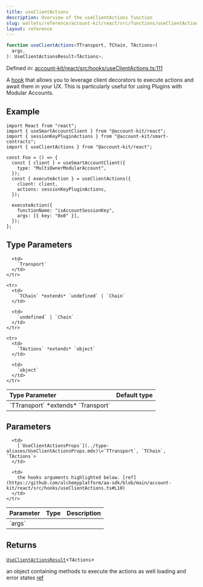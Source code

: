 ```yaml
---
title: useClientActions
description: Overview of the useClientActions function
slug: wallets/reference/account-kit/react/src/functions/useClientActions
layout: reference
---
```


```ts
function useClientActions<TTransport, TChain, TActions>(
  args,
): UseClientActionsResult<TActions>;
```

Defined in: [account-kit/react/src/hooks/useClientActions.ts:111](https://github.com/alchemyplatform/aa-sdk/blob/da19afd63b0ba06a4de95b0d2d7871f64d546304/account-kit/react/src/hooks/useClientActions.ts#L111)

A [hook](https://github.com/alchemyplatform/aa-sdk/blob/4c3956c01ce5ae3c157f006bf58fffde758e5d1b/account-kit/react/src/hooks/useClientActions.ts) that allows you to leverage client decorators to execute actions
and await them in your UX. This is particularly useful for using Plugins
with Modular Accounts.

## Example

```tsx twoslash
import React from "react";
import { useSmartAccountClient } from "@account-kit/react";
import { sessionKeyPluginActions } from "@account-kit/smart-contracts";
import { useClientActions } from "@account-kit/react";

const Foo = () => {
  const { client } = useSmartAccountClient({
    type: "MultiOwnerModularAccount",
  });
  const { executeAction } = useClientActions({
    client: client,
    actions: sessionKeyPluginActions,
  });

  executeAction({
    functionName: "isAccountSessionKey",
    args: [{ key: "0x0" }],
  });
};
```

## Type Parameters

<table>
  <thead>
    <tr>
      <th align="left">Type Parameter</th>
      <th align="left">Default type</th>
    </tr>
  </thead>

  <tbody>
    <tr>
      <td>
        `TTransport` *extends* `Transport`
      </td>

      <td>
        `Transport`
      </td>
    </tr>

    <tr>
      <td>
        `TChain` *extends* `undefined` | `Chain`
      </td>

      <td>
        `undefined` | `Chain`
      </td>
    </tr>

    <tr>
      <td>
        `TActions` *extends* `object`
      </td>

      <td>
        `object`
      </td>
    </tr>

  </tbody>
</table>

## Parameters

<table>
  <thead>
    <tr>
      <th align="left">Parameter</th>
      <th align="left">Type</th>
      <th align="left">Description</th>
    </tr>
  </thead>

  <tbody>
    <tr>
      <td>
        `args`
      </td>

      <td>
        [`UseClientActionsProps`](../type-aliases/UseClientActionsProps.mdx)\<`TTransport`, `TChain`, `TActions`>
      </td>

      <td>
        the hooks arguments highlighted below. [ref](https://github.com/alchemyplatform/aa-sdk/blob/main/account-kit/react/src/hooks/useClientActions.ts#L10)
      </td>
    </tr>

  </tbody>
</table>

## Returns

[`UseClientActionsResult`](../type-aliases/UseClientActionsResult.mdx)\<`TActions`>

an object containing methods to execute the actions as well loading and error states [ref](https://github.com/alchemyplatform/aa-sdk/blob/main/account-kit/react/src/hooks/useClientActions.ts#L21)
